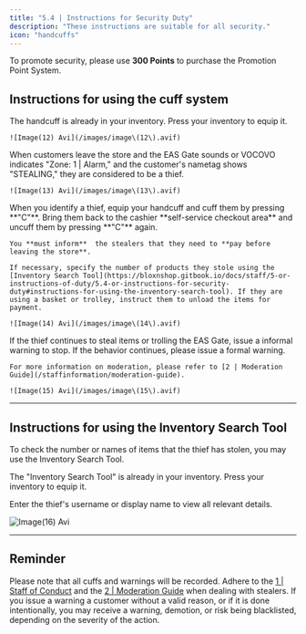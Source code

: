 ```yaml
---
title: "5.4 | Instructions for Security Duty"
description: "These instructions are suitable for all security."
icon: "handcuffs"
---
```


To promote security, please use **300 Points** to purchase the Promotion Point System.

## Instructions for using the cuff system

<Steps>
  <Step title="Equip the Handcuffs">
    The handcuff is already in your inventory. Press your inventory to equip it.

    ![Image(12) Avi](/images/image\(12\).avif)
  </Step>
  <Step title="Definition of Thief">
    When customers leave the store and the EAS Gate sounds or VOCOVO indicates "Zone: 1 | Alarm," and the customer's nametag shows "STEALING," they are considered to be a thief.

    ![Image(13) Avi](/images/image\(13\).avif)
  </Step>
  <Step title="Cuff the Thief">
    When you identify a thief, equip your handcuff and cuff them by pressing **"C"**. Bring them back to the cashier **self-service checkout area** and uncuff them by pressing **"C"** again.

    You **must inform**  the stealers that they need to **pay before leaving the store**.

    If necessary, specify the number of products they stole using the [Inventory Search Tool](https://bloxnshop.gitbook.io/docs/staff/5-or-instructions-of-duty/5.4-or-instructions-for-security-duty#instructions-for-using-the-inventory-search-tool). If they are using a basket or trolley, instruct them to unload the items for payment.

    ![Image(14) Avi](/images/image\(14\).avif)
  </Step>
  <Step title="If the behaviour continues...">
    If the thief continues to steal items or trolling the EAS Gate, issue a informal warning to stop. If the behavior continues, please issue a formal warning.

    For more information on moderation, please refer to [2 | Moderation Guide](/staffinformation/moderation-guide).

    ![Image(15) Avi](/images/image\(15\).avif)
  </Step>
</Steps>

---

## Instructions for using the Inventory Search Tool

To check the number or names of items that the thief has stolen, you may use the Inventory Search Tool.

The "Inventory Search Tool" is already in your inventory. Press your inventory to equip it.

Enter the thief's username or display name to view all relevant details.

![Image(16) Avi](/images/image\(16\).avif)

---

## Reminder

Please note that all cuffs and warnings will be recorded. Adhere to the [1 | Staff of Conduct](/staffinformation/staff-code-of-conduct) and the [2 | Moderation Guide](/staffinformation/moderation-guide) when dealing with stealers. If you issue a warning a customer without a valid reason, or if it is done intentionally, you may receive a warning, demotion, or risk being blacklisted, depending on the severity of the action.